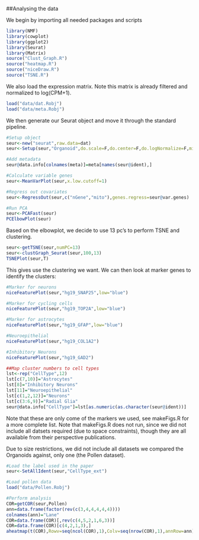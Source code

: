 ##Analysing the data

We begin by importing all needed packages and scripts



```r
library(NMF)
library(cowplot)
library(ggplot2)
library(Seurat)
library(Matrix)
source("Clust_Graph.R")
source("heatmap.R")
source("niceDraw.R")
source("TSNE.R")
```


We also load the expression matrix. Note this matrix is already filtered and normalized to log(CPM+1).

```r
load("data/dat.Robj")
load("data/meta.Robj")
```

We then generate our Seurat object and move it through the standard pipeline.

```r
#Setup object
seur<-new("seurat",raw.data=dat)
seur<-Setup(seur,"Organoid",do.scale=F,do.center=F,do.logNormalize=F,min.genes=0,min.cells=0)

#Add metadata
seur@data.info[colnames(meta)]=meta[names(seur@ident),]

#Calculate variable genes
seur<-MeanVarPlot(seur,x.low.cutoff=1)

#Regress out covariates
seur<-RegressOut(seur,c("nGene","mito"),genes.regress=seur@var.genes)

#Run PCA
seur<-PCAFast(seur)
PCElbowPlot(seur)
```

Based on the elbowplot, we decide to use 13 pc's to perform TSNE and clustering.

```r
seur<-getTSNE(seur,numPC=13)
seur<-clustGraph_Seurat(seur,100,13)
TSNEPlot(seur,T)
```


This gives use the clustering we want. We can then look at marker genes to identify the clusters:

```r
#Marker for neurons
niceFeaturePlot(seur,"hg19_SNAP25",low="blue")

#Marker for cycling cells
niceFeaturePlot(seur,"hg19_TOP2A",low="blue")

#Marker for astrocytes
niceFeaturePlot(seur,"hg19_GFAP",low="blue")

#Neuroepithelial
niceFeaturePlot(seur,"hg19_COL1A2")

#Inhibitory Neurons
niceFeaturePlot(seur,"hg19_GAD2")

##Map cluster numbers to cell types
lst<-rep("CellType",12)
lst[c(7,10)]="Astrocytes"
lst[8]="Inhibitory Neurons"
lst[11]="Neuroepithelial"
lst[c(1,2,12)]="Neurons"
lst[c(3:6,9)]="Radial Glia"
seur@data.info["CellType"]=lst[as.numeric(as.character(seur@ident))]
```



Note that these are only come of the markers we used, see makeFigs.R for a more complete list. Note that makeFigs.R does not run, since we did not include all datsets required (due to space constraints), though they are all available from their perspective publications.


Due to size restrictions, we did not include all datasets we compared the Organoids against, only one (the Pollen dataset). 

```r
#Load the label used in the paper
seur<-SetAllIdent(seur,"CellType_ext")

#Load pollen data
load("data/Pollen.Robj")

#Perform analysis
COR=getCOR(seur,Pollen)
ann=data.frame(factor(rev(c(3,4,4,4,4,4))))
colnames(ann)="Lane"
COR=data.frame(COR)[,rev(c(4,5,2,1,6,3))]
COR=data.frame(COR)[c(4,2,1,3),]
aheatmap(t(COR),Rowv=seq(ncol(COR),1),Colv=seq(nrow(COR),1),annRow=ann)
```




